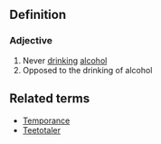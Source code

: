 ==Definition==

===Adjective===

#Never [[drink]]ing [[alcohol]] 
#Opposed to the drinking of alcohol

==Related terms==
*[[Temporance]]
*[[Teetotaler]]